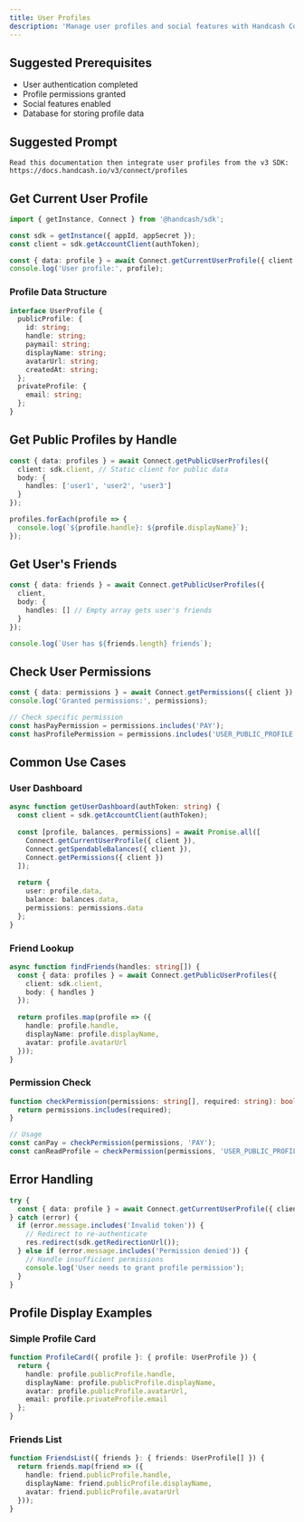 ```yaml
---
title: User Profiles
description: 'Manage user profiles and social features with Handcash Connect'
---
```


## Suggested Prerequisites
- User authentication completed
- Profile permissions granted
- Social features enabled
- Database for storing profile data

## Suggested Prompt

```text
Read this documentation then integrate user profiles from the v3 SDK: https://docs.handcash.io/v3/connect/profiles
```

## Get Current User Profile

```typescript
import { getInstance, Connect } from '@handcash/sdk';

const sdk = getInstance({ appId, appSecret });
const client = sdk.getAccountClient(authToken);

const { data: profile } = await Connect.getCurrentUserProfile({ client });
console.log('User profile:', profile);
```

### Profile Data Structure

```typescript
interface UserProfile {
  publicProfile: {
    id: string;
    handle: string;
    paymail: string;
    displayName: string;
    avatarUrl: string;
    createdAt: string;
  };
  privateProfile: {
    email: string;
  };
}
```

## Get Public Profiles by Handle

```typescript
const { data: profiles } = await Connect.getPublicUserProfiles({
  client: sdk.client, // Static client for public data
  body: {
    handles: ['user1', 'user2', 'user3']
  }
});

profiles.forEach(profile => {
  console.log(`${profile.handle}: ${profile.displayName}`);
});
```

## Get User's Friends

```typescript
const { data: friends } = await Connect.getPublicUserProfiles({
  client,
  body: {
    handles: [] // Empty array gets user's friends
  }
});

console.log(`User has ${friends.length} friends`);
```

## Check User Permissions

```typescript
const { data: permissions } = await Connect.getPermissions({ client });
console.log('Granted permissions:', permissions);

// Check specific permission
const hasPayPermission = permissions.includes('PAY');
const hasProfilePermission = permissions.includes('USER_PUBLIC_PROFILE');
```

## Common Use Cases

### User Dashboard

```typescript
async function getUserDashboard(authToken: string) {
  const client = sdk.getAccountClient(authToken);
  
  const [profile, balances, permissions] = await Promise.all([
    Connect.getCurrentUserProfile({ client }),
    Connect.getSpendableBalances({ client }),
    Connect.getPermissions({ client })
  ]);
  
  return {
    user: profile.data,
    balance: balances.data,
    permissions: permissions.data
  };
}
```

### Friend Lookup

```typescript
async function findFriends(handles: string[]) {
  const { data: profiles } = await Connect.getPublicUserProfiles({
    client: sdk.client,
    body: { handles }
  });
  
  return profiles.map(profile => ({
    handle: profile.handle,
    displayName: profile.displayName,
    avatar: profile.avatarUrl
  }));
}
```

### Permission Check

```typescript
function checkPermission(permissions: string[], required: string): boolean {
  return permissions.includes(required);
}

// Usage
const canPay = checkPermission(permissions, 'PAY');
const canReadProfile = checkPermission(permissions, 'USER_PUBLIC_PROFILE');
```

## Error Handling

```typescript
try {
  const { data: profile } = await Connect.getCurrentUserProfile({ client });
} catch (error) {
  if (error.message.includes('Invalid token')) {
    // Redirect to re-authenticate
    res.redirect(sdk.getRedirectionUrl());
  } else if (error.message.includes('Permission denied')) {
    // Handle insufficient permissions
    console.log('User needs to grant profile permission');
  }
}
```

## Profile Display Examples

### Simple Profile Card

```typescript
function ProfileCard({ profile }: { profile: UserProfile }) {
  return {
    handle: profile.publicProfile.handle,
    displayName: profile.publicProfile.displayName,
    avatar: profile.publicProfile.avatarUrl,
    email: profile.privateProfile.email
  };
}
```

### Friends List

```typescript
function FriendsList({ friends }: { friends: UserProfile[] }) {
  return friends.map(friend => ({
    handle: friend.publicProfile.handle,
    displayName: friend.publicProfile.displayName,
    avatar: friend.publicProfile.avatarUrl
  }));
}
```
